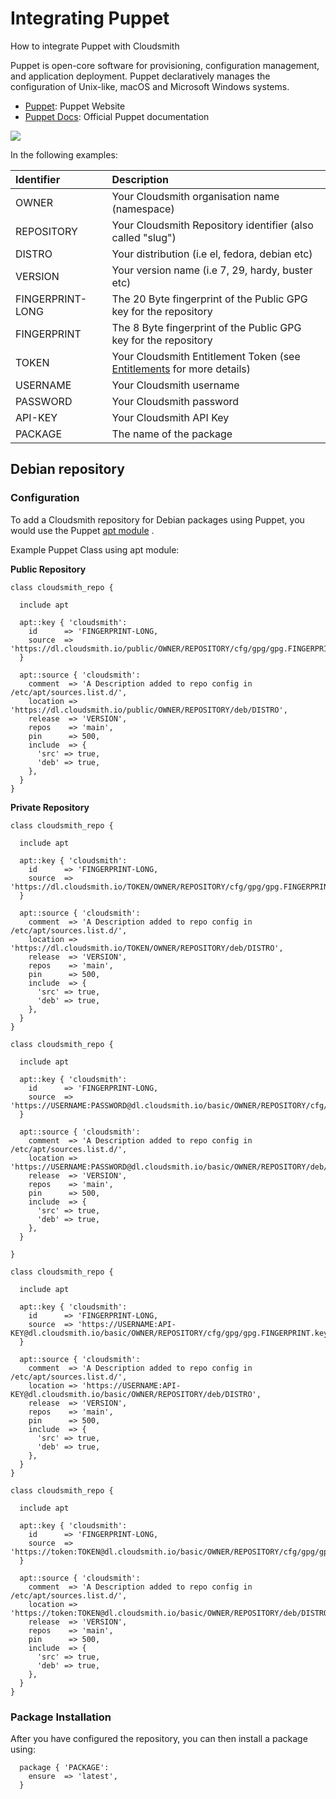 # Integrating Puppet

How to integrate Puppet with Cloudsmith

Puppet is open-core software for provisioning, configuration management, and application deployment. Puppet declaratively manages the configuration of Unix-like, macOS and Microsoft Windows systems.

- [Puppet](https://puppet.com/): Puppet Website
- [Puppet Docs](https://puppet.com/docs/): Official Puppet documentation 

<a target="_blank" href="https://youtu.be/lCmS3omimEM"><img src="https://files.readme.io/cf5b846-cloudsmith-youtube-play-puppet-small.png"/></a>

In the following examples: 

| Identifier       | Description                                                                               |
| :--------------- | :---------------------------------------------------------------------------------------- |
| OWNER            | Your Cloudsmith organisation name (namespace)                                             |
| REPOSITORY       | Your Cloudsmith Repository identifier (also called "slug")                                |
| DISTRO           | Your distribution  (i.e el, fedora, debian etc)                                           |
| VERSION          | Your version name (i.e 7, 29, hardy, buster etc)                                          |
| FINGERPRINT-LONG | The 20 Byte fingerprint of the Public GPG key for the repository                          |
| FINGERPRINT      | The 8 Byte fingerprint of the Public GPG key for the repository                           |
| TOKEN            | Your Cloudsmith Entitlement Token (see [Entitlements](doc:entitlements) for more details) |
| USERNAME         | Your Cloudsmith username                                                                  |
| PASSWORD         | Your Cloudsmith password                                                                  |
| API-KEY          | Your Cloudsmith API Key                                                                   |
| PACKAGE          | The name of the package                                                                   |

## Debian repository

### Configuration

To add a Cloudsmith repository for Debian packages using Puppet, you would use the Puppet [apt module](https://forge.puppet.com/puppetlabs/apt) .  

Example Puppet Class using apt module:

**Public Repository**

```
class cloudsmith_repo {

  include apt

  apt::key { 'cloudsmith':
    id      => 'FINGERPRINT-LONG,
    source  => 'https://dl.cloudsmith.io/public/OWNER/REPOSITORY/cfg/gpg/gpg.FINGERPRINT.key',
  }

  apt::source { 'cloudsmith':
    comment  => 'A Description added to repo config in /etc/apt/sources.list.d/',
    location => 'https://dl.cloudsmith.io/public/OWNER/REPOSITORY/deb/DISTRO',
    release  => 'VERSION',
    repos    => 'main',
    pin      => 500,
    include  => {
      'src' => true,
      'deb' => true,
    },
  }
}
```

**Private Repository**

```text Entitlement Token Auth
class cloudsmith_repo {

  include apt

  apt::key { 'cloudsmith':
    id      => 'FINGERPRINT-LONG,
    source  => 'https://dl.cloudsmith.io/TOKEN/OWNER/REPOSITORY/cfg/gpg/gpg.FINGERPRINT.key',
  }

  apt::source { 'cloudsmith':
    comment  => 'A Description added to repo config in /etc/apt/sources.list.d/',
    location => 'https://dl.cloudsmith.io/TOKEN/OWNER/REPOSITORY/deb/DISTRO',
    release  => 'VERSION',
    repos    => 'main',
    pin      => 500,
    include  => {
      'src' => true,
      'deb' => true,
    },
  }
}
```
```text HTTP Basic Auth (User & Pass)
class cloudsmith_repo {

  include apt

  apt::key { 'cloudsmith':
    id      => 'FINGERPRINT-LONG,
    source  => 'https://USERNAME:PASSWORD@dl.cloudsmith.io/basic/OWNER/REPOSITORY/cfg/gpg/gpg.FINGERPRINT.key',
  }

  apt::source { 'cloudsmith':
    comment  => 'A Description added to repo config in /etc/apt/sources.list.d/',
    location => 'https://USERNAME:PASSWORD@dl.cloudsmith.io/basic/OWNER/REPOSITORY/deb/DISTRO',
    release  => 'VERSION',
    repos    => 'main',
    pin      => 500,
    include  => {
      'src' => true,
      'deb' => true,
    },
  }

}
```
```text HTTP Basic Auth (API-Key)
class cloudsmith_repo {

  include apt

  apt::key { 'cloudsmith':
    id      => 'FINGERPRINT-LONG,
    source  => 'https://USERNAME:API-KEY@dl.cloudsmith.io/basic/OWNER/REPOSITORY/cfg/gpg/gpg.FINGERPRINT.key',
  }

  apt::source { 'cloudsmith':
    comment  => 'A Description added to repo config in /etc/apt/sources.list.d/',
    location => 'https://USERNAME:API-KEY@dl.cloudsmith.io/basic/OWNER/REPOSITORY/deb/DISTRO',
    release  => 'VERSION',
    repos    => 'main',
    pin      => 500,
    include  => {
      'src' => true,
      'deb' => true,
    },
  }
}
```
```text HTTP Basic Auth (Token)
class cloudsmith_repo {

  include apt

  apt::key { 'cloudsmith':
    id      => 'FINGERPRINT-LONG,
    source  => 'https://token:TOKEN@dl.cloudsmith.io/basic/OWNER/REPOSITORY/cfg/gpg/gpg.FINGERPRINT.key',
  }

  apt::source { 'cloudsmith':
    comment  => 'A Description added to repo config in /etc/apt/sources.list.d/',
    location => 'https://token:TOKEN@dl.cloudsmith.io/basic/OWNER/REPOSITORY/deb/DISTRO',
    release  => 'VERSION',
    repos    => 'main',
    pin      => 500,
    include  => {
      'src' => true,
      'deb' => true,
    },
  }
}
```

### Package Installation

After you have configured the repository, you can then install a package using: 

```
  package { 'PACKAGE':
    ensure  => 'latest',
  }
```
